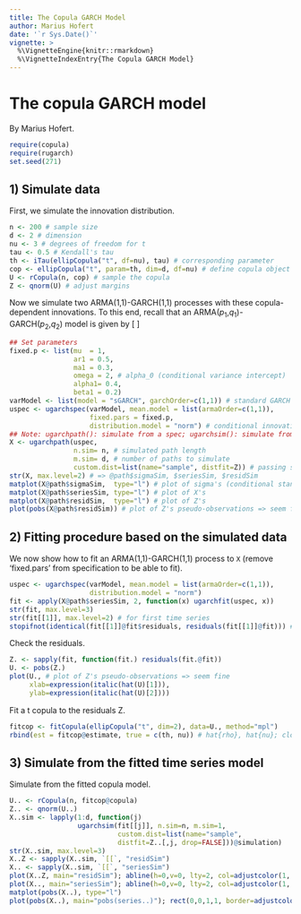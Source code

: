 ```yaml
---
title: The Copula GARCH Model
author: Marius Hofert
date: '`r Sys.Date()`'
vignette: >
  %\VignetteEngine{knitr::rmarkdown}
  %\VignetteIndexEntry{The Copula GARCH Model}
---
```

# The copula GARCH model
By Marius Hofert.
```r
require(copula)
require(rugarch)
set.seed(271)
```

## 1) Simulate data

First, we simulate the innovation distribution.
```r
n <- 200 # sample size
d <- 2 # dimension
nu <- 3 # degrees of freedom for t
tau <- 0.5 # Kendall's tau
th <- iTau(ellipCopula("t", df=nu), tau) # corresponding parameter
cop <- ellipCopula("t", param=th, dim=d, df=nu) # define copula object
U <- rCopula(n, cop) # sample the copula
Z <- qnorm(U) # adjust margins
```

Now we simulate two ARMA(1,1)-GARCH(1,1) processes with these copula-dependent
innovations. To this end, recall that an ARMA($p_1$,$q_1$)-GARCH($p_2$,$q_2$) model is given by
\[
\begin{align}
	X_t &= \mu_t + \sigma_t Z_t\\\\
  \mu_t &= \mu + \sum_{k=1}^{p_1} \phi_k  (X_{t-k}-\mu) +
            \sum_{k=1}^{q_1} \theta_k (X_{t-k}-\mu_{t-k})\sigma_t^2\\\\
		&= \alpha_0 + \sum_{k=1}^{p_2} \alpha_k (X_{t-k}-\mu_{t-k})^2 +
            \sum_{k=1}^{q_2} \beta_k \sigma_{t-k}^2.
\end{align}
\]

```r
## Set parameters
fixed.p <- list(mu  = 1,
                ar1 = 0.5,
                ma1 = 0.3,
                omega = 2, # alpha_0 (conditional variance intercept)
                alpha1= 0.4,
                beta1 = 0.2)
varModel <- list(model = "sGARCH", garchOrder=c(1,1)) # standard GARCH
uspec <- ugarchspec(varModel, mean.model = list(armaOrder=c(1,1)),
                    fixed.pars = fixed.p,
                    distribution.model = "norm") # conditional innovation density
## Note: ugarchpath(): simulate from a spec; ugarchsim(): simulate from a fitted object
X <- ugarchpath(uspec,
                n.sim= n, # simulated path length
                m.sim= d, # number of paths to simulate
                custom.dist=list(name="sample", distfit=Z)) # passing sample (n x d)-matrix
str(X, max.level=2) # => @path$sigmaSim, $seriesSim, $residSim
matplot(X@path$sigmaSim,  type="l") # plot of sigma's (conditional standard deviations)
matplot(X@path$seriesSim, type="l") # plot of X's
matplot(X@path$residSim,  type="l") # plot of Z's
plot(pobs(X@path$residSim)) # plot of Z's pseudo-observations => seem fine
```

## 2) Fitting procedure based on the simulated data

We now show how to fit an ARMA(1,1)-GARCH(1,1) process to `X`
(remove 'fixed.pars' from specification to be able to fit).
```r
uspec <- ugarchspec(varModel, mean.model = list(armaOrder=c(1,1)),
                    distribution.model = "norm")
fit <- apply(X@path$seriesSim, 2, function(x) ugarchfit(uspec, x))
str(fit, max.level=3)
str(fit[[1]], max.level=2) # for first time series
stopifnot(identical(fit[[1]]@fit$residuals, residuals(fit[[1]]@fit))) # => the same
```

Check the residuals.
```r
Z. <- sapply(fit, function(fit.) residuals(fit.@fit))
U. <- pobs(Z.)
plot(U., # plot of Z's pseudo-observations => seem fine
     xlab=expression(italic(hat(U)[1])),
     ylab=expression(italic(hat(U)[2])))
```

Fit a t copula to the residuals Z.
```r
fitcop <- fitCopula(ellipCopula("t", dim=2), data=U., method="mpl")
rbind(est = fitcop@estimate, true = c(th, nu)) # hat{rho}, hat{nu}; close to th, nu
```

## 3) Simulate from the fitted time series model

Simulate from the fitted copula model.
```r
U.. <- rCopula(n, fitcop@copula)
Z.. <- qnorm(U..)
X..sim <- lapply(1:d, function(j)
                 ugarchsim(fit[[j]], n.sim=n, m.sim=1,
                           custom.dist=list(name="sample",
                           distfit=Z..[,j, drop=FALSE]))@simulation)
str(X..sim, max.level=3)
X..Z <- sapply(X..sim, `[[`, "residSim")
X.. <- sapply(X..sim, `[[`, "seriesSim")
plot(X..Z, main="residSim"); abline(h=0,v=0, lty=2, col=adjustcolor(1, .5))
plot(X.., main="seriesSim"); abline(h=0,v=0, lty=2, col=adjustcolor(1, .5))
matplot(pobs(X..), type="l")
plot(pobs(X..), main="pobs(series..)"); rect(0,0,1,1, border=adjustcolor(1, 1/2))
```
